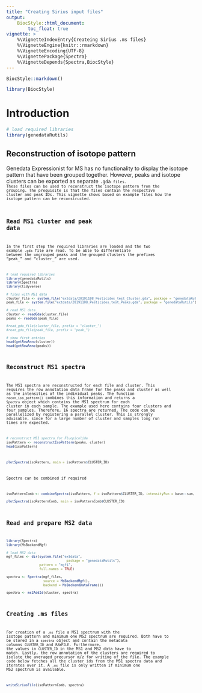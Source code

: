 ```yaml
---
title: "Creating Sirius input files"
output:
    BiocStyle::html_document:
        toc_float: true
vignette: >
    %\VignetteIndexEntry{Createing Sirius .ms files}
    %\VignetteEngine{knitr::rmarkdown}
    %\VignetteEncoding{UTF-8}
    %\VignettePackage{Spectra}
    %\VignetteDepends{Spectra,BiocStyle}
---
```


```r
BiocStyle::markdown()
```


```r
library(BiocStyle)
```

# Introduction

```r
# load required libraries
library(genedataRutils)
```

## Reconstruction of isotope pattern

Genedata Expressionist for MS has no functionality to display the isotope pattern that have been grouped together. However, peaks and isotope clusters can be exported as separate <code>.gda<code> files. These files can be used to reconstruct the isotope pattern from the grouping. The prequisite is that the files contain the respective cluster and peak IDs. This vignette shows based on example files how the isotope pattern can be reconstructed.

## Read MS1 cluster and peak data

In the first step the required libraries are loaded and the two example <code>.gda</code> file are read. To be able to differentiate between the ungrouped peaks and the grouped clusters the prefixes "peak_" and "cluster_" are used.

```r
# load required libraries
library(genedataRutils)
library(Spectra)
library(tidyverse)

# files with MS1 data
cluster_file <- system.file("extdata/20191108_Pesticides_test_Cluster.gda", package = "genedataRutils")
peak_file <- system.file("extdata/20191108_Pesticides_test_Peaks.gda", package = "genedataRutils")

# read MS1 data
cluster <- readGda(cluster_file)
peaks <- readGda(peak_file)

#read_gda_file(cluster_file, prefix = "cluster_")
#read_gda_file(peak_file, prefix = "peak_")

# show first entries
head(getRowAnno(cluster))
head(getRowAnno(peaks))
```

## Reconstruct MS1 spectra

The MS1 spectra are reconstructed for each file and cluster. This requires the row annotation data frame for the peaks and cluster as well as the intensities of the individual peaks. The function <code>recon_iso_pattern()</code> combines this information and returns a <code>Spectra</code> object which contains the MS1 spectrum for each cluster in each sample. The example used here contains four clusters and four samples. Therefore, 16 spectra are returned. The code can be parallelized by registering a parallel cluster. This is strongly advisable, since for a large number of cluster and samples long run times are expected.

```r
# reconstruct MS1 spectra for Fluopicolide
isoPattern <- reconstructIsoPattern(peaks, cluster)
head(isoPattern)
```

```r
plotSpectra(isoPattern, main = isoPattern$CLUSTER_ID)
```

Spectra can be combined if required

```r
isoPatternComb <- combineSpectra(isoPattern, f = isoPattern$CLUSTER_ID, intensityFun = base::sum, mzd = 0.005)

plotSpectra(isoPatternComb, main = isoPatternComb$CLUSTER_ID)
```

## Read and prepare MS2 data


```r
library(Spectra)
library(MsBackendMgf)

# load MS2 data
mgf_files <- dir(system.file("extdata",
                               package = "genedataRutils"),
                 pattern = "mgf$",
                 full.names = TRUE)
  
spectra <- Spectra(mgf_files,
                   source = MsBackendMgf(),
                   backend = MsBackendDataFrame())

spectra <- ms2AddId(cluster, spectra)
```

## Creating .ms files

For creation of a <code>.ms</code> file a MS1 spectrum with the isotope pattern and minimum one MS2 spectrum are required. Both have to be stored in a <code>spectra</code> object and contain the metadata columns <code>CLUSTER_ID</code> and <code>RAWFILE</code>. Furthermore, the values in <code>CLUSTER_ID</code> in the MS1 and MS2 data have to match. Lastly, the row annotation of the clusters are required to isolate the averaged precursor m/z for writing of the file. The example code below fetches all the cluster ids from the MS1 spectra data and iterates over it. A <code>.ms</code> file is only written if minimum one MS2 spectrum is available.

```r
writeSiriusFile(isoPatternComb, spectra)
```
